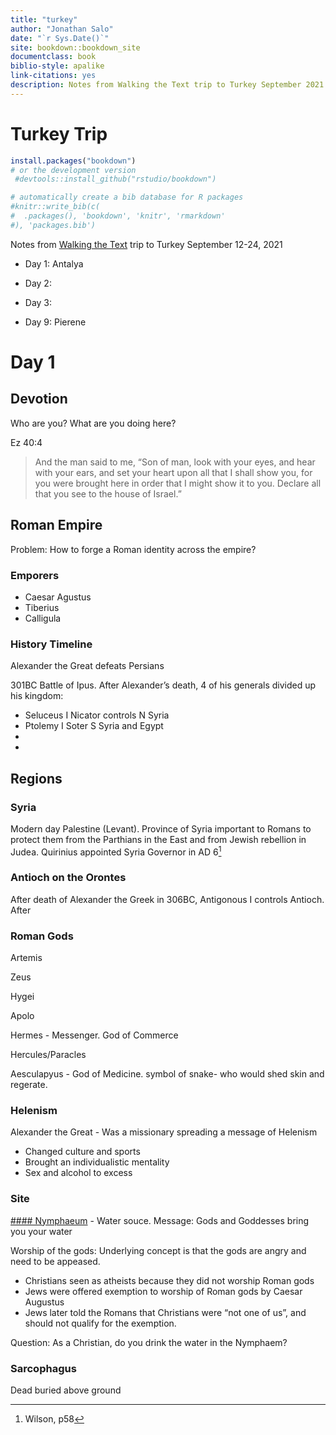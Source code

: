 ```yaml
--- 
title: "turkey"
author: "Jonathan Salo"
date: "`r Sys.Date()`"
site: bookdown::bookdown_site
documentclass: book
biblio-style: apalike
link-citations: yes
description: Notes from Walking the Text trip to Turkey September 2021.
---
```


# Turkey Trip

```r
install.packages("bookdown")
# or the development version
 #devtools::install_github("rstudio/bookdown")
```


```r
# automatically create a bib database for R packages
#knitr::write_bib(c(
#  .packages(), 'bookdown', 'knitr', 'rmarkdown'
#), 'packages.bib')
```

Notes from [Walking the Text](http://walkingthetestcom) trip to Turkey September 12-24, 2021

- Day 1: Antalya
- Day 2: 
- Day 3:

- Day 9: Pierene


# Day 1

## Devotion

Who are you? What are you doing here?

Ez 40:4

> And the man said to me, “Son of man, look with your eyes, and hear with your ears, and set your heart upon all that I shall show you, for you were brought here in order that I might show it to you. Declare all that you see to the house of Israel.”

## Roman Empire

Problem: How to forge a Roman identity across the empire?

### Emporers

- Caesar Agustus
- Tiberius
- Calligula

### History Timeline

Alexander the Great defeats Persians

301BC   Battle of Ipus. After Alexander's death, 4 of his generals divided up his kingdom:

- Seluceus I Nicator controls N Syria 
- Ptolemy I Soter S Syria and Egypt
-
-

## Regions

### Syria

Modern day Palestine (Levant). Province of Syria important to Romans to protect them from the Parthians in the East and from Jewish rebellion in Judea. Quirinius appointed Syria Governor in AD 6^[Wilson, p58]

### Antioch on the Orontes

After death of Alexander the Greek in 306BC, Antigonous I controls Antioch.  After 

### Roman Gods

Artemis

Zeus

Hygei

Apolo

Hermes - Messenger. God of Commerce

Hercules/Paracles

Aesculapyus - God of Medicine.  symbol of snake- who would shed skin and regerate.

### Helenism

Alexander the Great - Was a missionary spreading a message of Helenism

- Changed culture and sports
- Brought an individualistic mentality
- Sex and alcohol to excess

### Site

[#### Nymphaeum](https://en.wikipedia.org/wiki/Nymphaeum) - Water souce. Message: Gods and Goddesses bring you your water

Worship of the gods: Underlying concept is that the gods are angry and need to be appeased.

- Christians seen as atheists because they did not worship Roman gods
- Jews were offered exemption to worship of Roman gods by Caesar Augustus
- Jews later told the Romans that Christians were "not one of us", and should not qualify for the exemption.

Question: As a Christian, do you drink the water in the Nymphaem?

### Sarcophagus

Dead buried above ground


